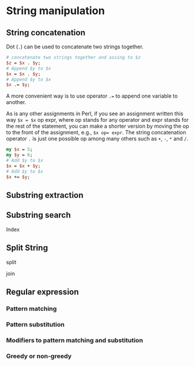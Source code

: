 # String manipulation

## String concatenation

Dot (`.`) can be used to concatenate two strings together. 

```perl
# concatenate two strings together and assing to $z
$z = $x . $y;
# Append $y to $x
$x = $x . $y;
# Append $y to $x
$x .= $y;
```

A more convenient way is to use operator `.=` to append one variable to another. 

As is any other assignments in Perl, if you see an assignment written this way `$x = $x` op expr, where op stands for any operator and expr stands for the rest of the statement, you can make a shorter version by moving the op to the front of the assignment, e.g., `$x op= expr`. The string concatenation operator `.` is just one possible op among many others such as `+`, `-`, `*` and `/`.

```perl
my $x = 5;
my $y = 6;
# Add $y to $x
$x = $x + $y;
# Add $y to $x
$x += $y;
```


## Substring extraction

## Substring search


Index

## Split String

split

join

## Regular expression

### Pattern matching

### Pattern substitution

### Modifiers to pattern matching and substitution


### Greedy or non-greedy








